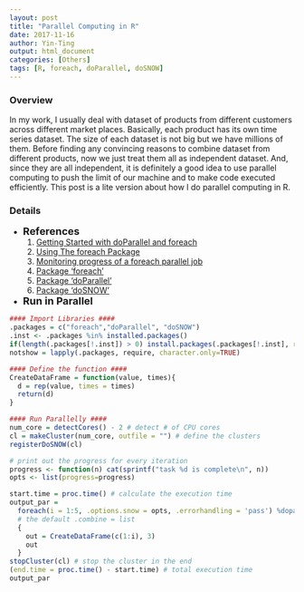 ```yaml
---
layout: post
title: "Parallel Computing in R"
date: 2017-11-16
author: Yin-Ting 
output: html_document
categories: [Others]
tags: [R, foreach, doParallel, doSNOW]
---
```

### Overview
In my work, I usually deal with dataset of products from different customers across different market places. Basically, each product has its own time series dataset. The size of each dataset is not big but we have millions of them. Before finding any convincing reasons to combine dataset from different products, now we just treat them all as independent dataset. And, since they are all independent, it is definitely a good idea to use parallel computing to push the limit of our machine and to make code executed efficiently. This post is a lite version about how I do parallel computing in R. 


### Details
* **<font size="4">References</font>** <br />
  1. [Getting Started with doParallel and foreach](https://cran.r-project.org/web/packages/doParallel/vignettes/gettingstartedParallel.pdf)
  2. [Using The foreach Package](https://cran.r-project.org/web/packages/foreach/vignettes/foreach.pdf)
  3. [Monitoring progress of a foreach parallel job](http://blog.revolutionanalytics.com/2015/02/monitoring-progress-of-a-foreach-parallel-job.html)
  4. [Package 'foreach'](https://cran.r-project.org/web/packages/foreach/foreach.pdf)
  5. [Package 'doParallel'](https://cran.r-project.org/web/packages/doParallel/doParallel.pdf)
  6. [Package 'doSNOW'](https://cran.r-project.org/web/packages/doSNOW/doSNOW.pdf)
  
* **<font size="4">Run in Parallel</font>** <br />
```r
#### Import Libraries ####
.packages = c("foreach","doParallel", "doSNOW")
.inst <- .packages %in% installed.packages()
if(length(.packages[!.inst]) > 0) install.packages(.packages[!.inst], repos = "http://cran.us.r-project.org")
notshow = lapply(.packages, require, character.only=TRUE)

#### Define the function ####
CreateDataFrame = function(value, times){
  d = rep(value, times = times)
  return(d)
}

#### Run Parallelly ####
num_core = detectCores() - 2 # detect # of CPU cores 
cl = makeCluster(num_core, outfile = "") # define the clusters
registerDoSNOW(cl)

# print out the progress for every iteration
progress <- function(n) cat(sprintf("task %d is complete\n", n))
opts <- list(progress=progress)

start.time = proc.time() # calculate the execution time
output_par = 
  foreach(i = 1:5, .options.snow = opts, .errorhandling = 'pass') %dopar% 
  # the default .combine = list 
  {
    out = CreateDataFrame(c(1:i), 3)
    out
  }
stopCluster(cl) # stop the cluster in the end
(end.time = proc.time() - start.time) # total execution time
output_par
```